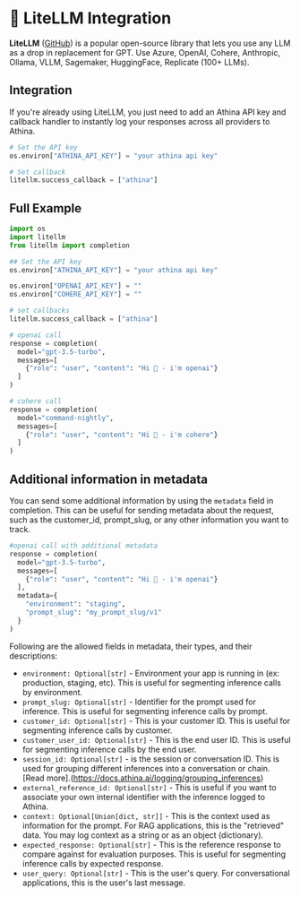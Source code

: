 # 🚅 LiteLLM Integration

**LiteLLM** ([GitHub](https://github.com/BerriAI/litellm)) is a popular open-source library that lets you use any LLM as a drop in replacement for GPT. Use Azure, OpenAI, Cohere, Anthropic, Ollama, VLLM, Sagemaker, HuggingFace, Replicate (100+ LLMs).

## Integration

If you're already using LiteLLM, you just need to add an Athina API key and callback handler to instantly log your responses across all providers to Athina.

```python
# Set the API key
os.environ["ATHINA_API_KEY"] = "your athina api key"

# Set callback
litellm.success_callback = ["athina"]
```

## Full Example

```python
import os
import litellm
from litellm import completion

## Set the API key
os.environ["ATHINA_API_KEY"] = "your athina api key"

os.environ["OPENAI_API_KEY"] = ""
os.environ["COHERE_API_KEY"] = ""

# set callbacks
litellm.success_callback = ["athina"]

# openai call
response = completion(
  model="gpt-3.5-turbo",
  messages=[
    {"role": "user", "content": "Hi 👋 - i'm openai"}
  ]
)

# cohere call
response = completion(
  model="command-nightly",
  messages=[
    {"role": "user", "content": "Hi 👋 - i'm cohere"}
  ]
)
```

## Additional information in metadata

You can send some additional information by using the `metadata` field in completion. This can be useful for sending metadata about the request, such as the customer_id, prompt_slug, or any other information you want to track.

```python
#openai call with additional metadata
response = completion(
  model="gpt-3.5-turbo",
  messages=[
    {"role": "user", "content": "Hi 👋 - i'm openai"}
  ],
  metadata={
    "environment": "staging",
    "prompt_slug": "my_prompt_slug/v1"
  }
)
```

Following are the allowed fields in metadata, their types, and their descriptions:

- `environment: Optional[str]` - Environment your app is running in (ex: production, staging, etc). This is useful for segmenting inference calls by environment.
- `prompt_slug: Optional[str]` - Identifier for the prompt used for inference. This is useful for segmenting inference calls by prompt.
- `customer_id: Optional[str]` - This is your customer ID. This is useful for segmenting inference calls by customer.
- `customer_user_id: Optional[str]` - This is the end user ID. This is useful for segmenting inference calls by the end user.
- `session_id: Optional[str]` - is the session or conversation ID. This is used for grouping different inferences into a conversation or chain. [Read more].(https://docs.athina.ai/logging/grouping_inferences)
- `external_reference_id: Optional[str]` - This is useful if you want to associate your own internal identifier with the inference logged to Athina.
- `context: Optional[Union[dict, str]]` - This is the context used as information for the prompt. For RAG applications, this is the "retrieved" data. You may log context as a string or as an object (dictionary).
- `expected_response: Optional[str]` - This is the reference response to compare against for evaluation purposes. This is useful for segmenting inference calls by expected response.
- `user_query: Optional[str]` - This is the user's query. For conversational applications, this is the user's last message.
